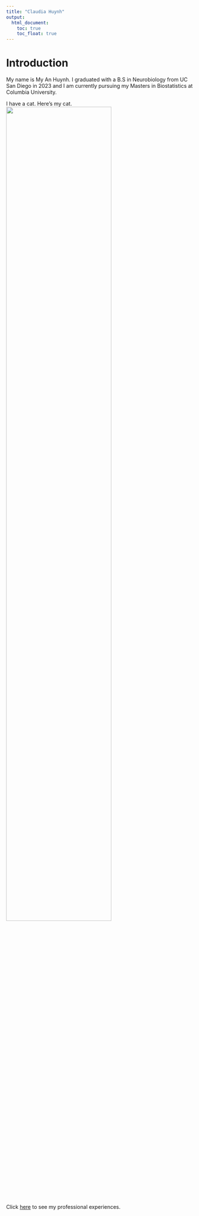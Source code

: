 ```yaml
---
title: "Claudia Huynh"
output: 
  html_document:
    toc: true
    toc_float: true
---
```


# Introduction  

My name is My An Huynh. I graduated with a B.S in Neurobiology from UC San Diego in 2023 and I am currently pursuing my Masters in Biostatistics at Columbia University. 

I have a cat. Here's my cat.
<br>
<img src="images/dani.jpg" style="width:75%">

<br>
Click [here](about.html) to see my professional experiences.

